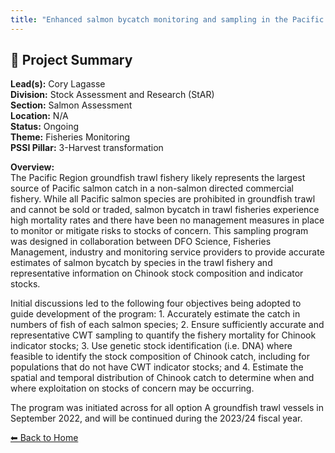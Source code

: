 ```yaml
---
title: "Enhanced salmon bycatch monitoring and sampling in the Pacific region groundfish trawl fishery"
---
```


## 🧬 Project Summary

**Lead(s):** Cory Lagasse  
**Division:** Stock Assessment and Research (StAR)  
**Section:** Salmon Assessment  
**Location:** N/A  
**Status:** Ongoing  
**Theme:** Fisheries Monitoring  
**PSSI Pillar:** 3-Harvest transformation  

**Overview:**  
The Pacific Region groundfish trawl fishery likely represents the largest
source of Pacific salmon catch in a non-salmon directed commercial fishery.
While all Pacific salmon species are prohibited in groundfish trawl and cannot
be sold or traded, salmon bycatch in trawl fisheries experience high mortality
rates and there have been no management measures in place to monitor or
mitigate risks to stocks of concern. This sampling program was designed in
collaboration between DFO Science, Fisheries Management, industry and
monitoring service providers to provide accurate estimates of salmon bycatch
by species in the trawl fishery and representative information on Chinook
stock composition and indicator stocks.

Initial discussions led to the following four objectives being adopted to
guide development of the program: 1\. Accurately estimate the catch in numbers
of fish of each salmon species; 2\. Ensure sufficiently accurate and
representative CWT sampling to quantify the fishery mortality for Chinook
indicator stocks; 3\. Use genetic stock identification (i.e. DNA) where
feasible to identify the stock composition of Chinook catch, including for
populations that do not have CWT indicator stocks; and 4\. Estimate the
spatial and temporal distribution of Chinook catch to determine when and where
exploitation on stocks of concern may be occurring.

The program was initiated across for all option A groundfish trawl vessels in
September 2022, and will be continued during the 2023/24 fiscal year.



[⬅ Back to Home](../index.qmd)
